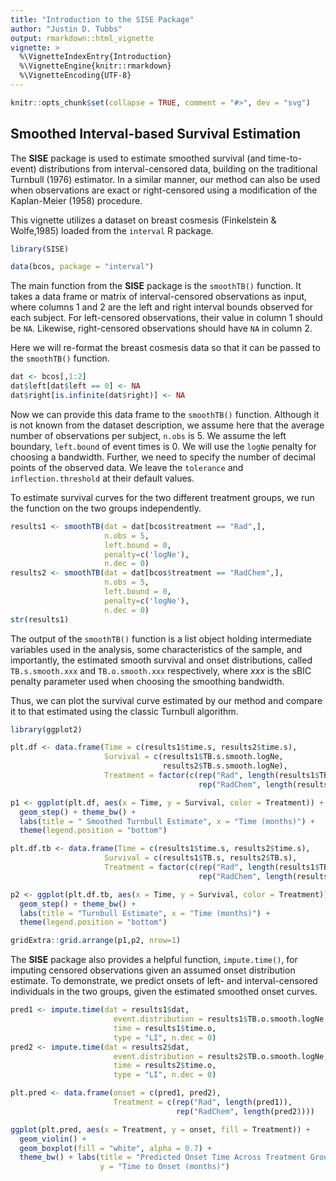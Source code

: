```yaml
---
title: "Introduction to the SISE Package"
author: "Justin D. Tubbs"
output: rmarkdown::html_vignette
vignette: >
  %\VignetteIndexEntry{Introduction}
  %\VignetteEngine{knitr::rmarkdown}
  %\VignetteEncoding{UTF-8}
---
```


```r
knitr::opts_chunk$set(collapse = TRUE, comment = "#>", dev = "svg")
```

## Smoothed Interval-based Survival Estimation

The **SISE** package is used to estimate smoothed survival (and time-to-event) distributions from interval-censored data, building on the traditional Turnbull (1976) estimator. In a similar manner, our method can also be used when observations are exact or right-censored using a modification of the Kaplan-Meier (1958) procedure.

This vignette utilizes a dataset on breast cosmesis (Finkelstein & Wolfe,1985) loaded from the `interval` R package.

```r
library(SISE)

data(bcos, package = "interval")
```


The main function from the **SISE** package is the `smoothTB()` function. It takes a data frame or matrix of interval-censored observations as input, where columns 1 and 2 are the left and right interval bounds observed for each subject. For left-censored observations, their value in column 1 should be `NA`. Likewise, right-censored observations should have `NA` in column 2.

Here we will re-format the breast cosmesis data so that it can be passed to the `smoothTB()` function.

```r
dat <- bcos[,1:2]
dat$left[dat$left == 0] <- NA
dat$right[is.infinite(dat$right)] <- NA
```

Now we can provide this data frame to the `smoothTB()` function. Although it is not known from the dataset description, we assume here that the average number of observations per subject, `n.obs` is 5. We assume the left boundary, `left.bound` of event times is 0. We will use the `logNe` penalty for choosing a bandwidth. Further, we need to specify the number of decimal points of the observed data. We leave the `tolerance` and `inflection.threshold` at their default values.

To estimate survival curves for the two different treatment groups, we run the function on the two groups independently.

```r
results1 <- smoothTB(dat = dat[bcos$treatment == "Rad",], 
                     n.obs = 5, 
                     left.bound = 0, 
                     penalty=c('logNe'), 
                     n.dec = 0)
results2 <- smoothTB(dat = dat[bcos$treatment == "RadChem",],
                     n.obs = 5, 
                     left.bound = 0, 
                     penalty=c('logNe'), 
                     n.dec = 0)
str(results1)
```

The output of the `smoothTB()` function is a list object holding intermediate variables used in the analysis, some characteristics of the sample, and importantly, the estimated smooth survival and onset distributions, called `TB.s.smooth.xxx` and `TB.o.smooth.xxx` respectively, where *xxx* is the sBIC penalty parameter used when choosing the smoothing bandwidth.

Thus, we can plot the survival curve estimated by our method and compare it to that estimated using the classic Turnbull algorithm.

```r
library(ggplot2)

plt.df <- data.frame(Time = c(results1$time.s, results2$time.s),
                     Survival = c(results1$TB.s.smooth.logNe,
                                  results2$TB.s.smooth.logNe),
                     Treatment = factor(c(rep("Rad", length(results1$TB.s.smooth.logNe)),
                                          rep("RadChem", length(results2$TB.s.smooth.logNe)))))

p1 <- ggplot(plt.df, aes(x = Time, y = Survival, color = Treatment)) +
  geom_step() + theme_bw() + 
  labs(title = " Smoothed Turnbull Estimate", x = "Time (months)") + 
  theme(legend.position = "bottom")

plt.df.tb <- data.frame(Time = c(results1$time.s, results2$time.s),
                     Survival = c(results1$TB.s, results2$TB.s),
                     Treatment = factor(c(rep("Rad", length(results1$TB.s)),
                                          rep("RadChem", length(results2$TB.s)))))

p2 <- ggplot(plt.df.tb, aes(x = Time, y = Survival, color = Treatment)) +
  geom_step() + theme_bw() + 
  labs(title = "Turnbull Estimate", x = "Time (months)") + 
  theme(legend.position = "bottom")

gridExtra::grid.arrange(p1,p2, nrow=1)

```


The **SISE** package also provides a helpful function, `impute.time()`, for imputing censored observations given an assumed onset distribution estimate. To demonstrate, we predict onsets of left- and interval-censored individuals in the two groups, given the estimated smoothed onset curves. 


```r
pred1 <- impute.time(dat = results1$dat, 
                       event.distribution = results1$TB.o.smooth.logNe, 
                       time = results1$time.o, 
                       type = "LI", n.dec = 0)
pred2 <- impute.time(dat = results2$dat, 
                       event.distribution = results2$TB.o.smooth.logNe, 
                       time = results2$time.o, 
                       type = "LI", n.dec = 0)

plt.pred <- data.frame(onset = c(pred1, pred2),
                       Treatment = c(rep("Rad", length(pred1)),
                                     rep("RadChem", length(pred2))))

ggplot(plt.pred, aes(x = Treatment, y = onset, fill = Treatment)) +
  geom_violin() +
  geom_boxplot(fill = "white", alpha = 0.7) +
  theme_bw() + labs(title = "Predicted Onset Time Across Treatment Groups",
                    y = "Time to Onset (months)")

```

